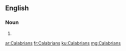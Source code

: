 ==English==

===Noun===
{{head|en|noun plural form}}

# {{plural of|Calabrian|lang=en}}

[[ar:Calabrians]]
[[fr:Calabrians]]
[[ku:Calabrians]]
[[mg:Calabrians]]